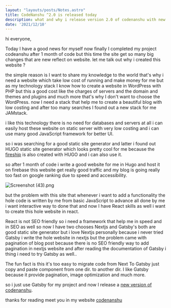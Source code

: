 ```yaml
---
layout: "layouts/posts/Notes.astro"
title: CodeNanshu ^2.0 is released today
description: what and why i release version 2.0 of codenanshu with new stack complete story, how i able to migrate HUGO blog to Gatsby
date: '2021/12/10'
---
```



hi everyone,

Today I have a good news for myself now finally I completed my project codeanshu after 1 month of code but this time the site get so many big changes that are new reflect on website. let me talk out why i created this website ?

the simple reason is I want to share my knowledge to the world that's why i need a website which take low cost of running and make money for me but as my technology stack I know how to create a website in WordPress with PHP but this a good cost like the charges of servers and the domain and themes and plugins and much more that's why I don't want to choose the WordPress. now I need a stack that help me to create a beautiful blog with low costing and after too many searches I found out a new stack for me JAMstack.

i like this technology there is no need for databases and servers at all i can easily host these website on static server with very low costing and i can use many good JavaScript framework for better UI.

so i was searching for a good static site generator and latter i found out HUGO static site generator which looks pretty cool for me because the [fireship](https://fireship.io) is also created with HUGO and i can also use it.

so after 1 month of code i write a good website for me in Hugo and host it on firebase this website get really good traffic and my blog is going really too fast on google ranking due to speed and accessibility.

![Screenshot (43).png](/assets/revelotution.jpeg)

but the problem with this site that whenever i want to add a functionality the hole code is written by me from basic JavaScript to advance all done by me i want interactive way to done that and now I have React skills as well i want to create this hole website in react.

React is not SEO friendly so i need a framework that help me in speed and in SEO as well so now I have two chooses Nextjs and Gatsby's both are good static site generator but i love Nextjs personally because i never tried Gatsby i write the hole website in nextjs but the problem came with pagination of blog post because there is no SEO friendly way to add pagination in nextjs website and after reading the documentation of Gatsby i thing i need to try Gatsby as well..

The fun fact is this it's too easy to migrate code from Next To Gatsby just copy and paste component from one dir. to another dir. I like Gatsby because it provide pagination, image optimization and much more.

so i just use Gatsby for my project and now I release a [new version of codenanshu](https://github.com/aianshume/codenanshu).

thanks for reading meet you in my website [codenanshu](https://codenanshu.netlify.app)
<InArticleAd/>

